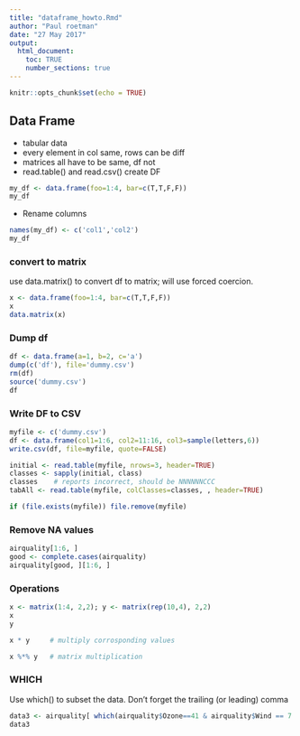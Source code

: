 ```yaml
---
title: "dataframe_howto.Rmd"
author: "Paul roetman"
date: "27 May 2017"
output: 
  html_document:
    toc: TRUE
    number_sections: true
---
```


```r
knitr::opts_chunk$set(echo = TRUE)
```

## Data Frame

* tabular data
* every element in col same, rows can be diff
* matrices all have to be same, df not
* read.table() and read.csv() create DF

```r
my_df <- data.frame(foo=1:4, bar=c(T,T,F,F))
my_df
```

* Rename columns
```r
names(my_df) <- c('col1','col2')
my_df
```

### convert to matrix
use data.matrix() to convert df to matrix; will use forced coercion.

```r
x <- data.frame(foo=1:4, bar=c(T,T,F,F))
x
data.matrix(x)
```

### Dump df
```r
df <- data.frame(a=1, b=2, c='a')
dump(c('df'), file='dummy.csv')
rm(df)
source('dummy.csv')
df
```

### Write DF to CSV

```r
myfile <- c('dummy.csv')
df <- data.frame(col1=1:6, col2=11:16, col3=sample(letters,6))
write.csv(df, file=myfile, quote=FALSE)

initial <- read.table(myfile, nrows=3, header=TRUE)
classes <- sapply(initial, class)
classes    # reports incorrect, should be NNNNNNCCC
tabAll <- read.table(myfile, colClasses=classes, , header=TRUE)

if (file.exists(myfile)) file.remove(myfile)
```

### Remove NA values

```r
airquality[1:6, ]
good <- complete.cases(airquality)
airquality[good, ][1:6, ]
```

### Operations

```r
x <- matrix(1:4, 2,2); y <- matrix(rep(10,4), 2,2)
x
y

x * y     # multiply corrosponding values 

x %*% y   # matrix multiplication
```

### WHICH

Use which() to subset the data. Don't forget the trailing (or leading) comma

```r
data3 <- airquality[ which(airquality$Ozone==41 & airquality$Wind == 7.4), ]
data3
```
